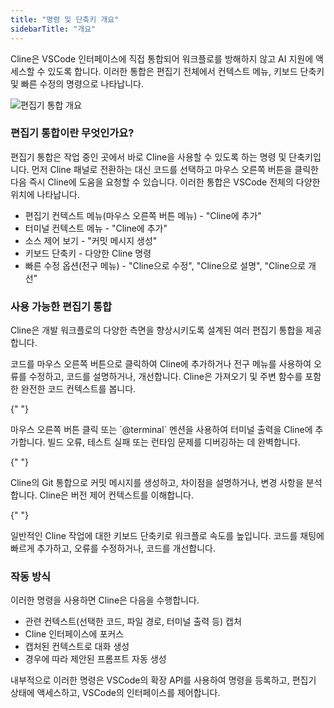 ```yaml
---
title: "명령 및 단축키 개요"
sidebarTitle: "개요"
---
```


Cline은 VSCode 인터페이스에 직접 통합되어 워크플로를 방해하지 않고 AI 지원에 액세스할 수 있도록 합니다. 이러한 통합은 편집기 전체에서 컨텍스트 메뉴, 키보드 단축키 및 빠른 수정의 명령으로 나타납니다.

<Frame>
	<img
		src="https://storage.googleapis.com/cline_public_images/docs/assets/editor-integration.png"
		alt="편집기 통합 개요"
	/>
</Frame>

### 편집기 통합이란 무엇인가요?

편집기 통합은 작업 중인 곳에서 바로 Cline을 사용할 수 있도록 하는 명령 및 단축키입니다. 먼저 Cline 패널로 전환하는 대신 코드를 선택하고 마우스 오른쪽 버튼을 클릭한 다음 즉시 Cline에 도움을 요청할 수 있습니다.
이러한 통합은 VSCode 전체의 다양한 위치에 나타납니다.

-   편집기 컨텍스트 메뉴(마우스 오른쪽 버튼 메뉴) - "Cline에 추가"
-   터미널 컨텍스트 메뉴 - "Cline에 추가"
-   소스 제어 보기 - "커밋 메시지 생성"
-   키보드 단축키 - 다양한 Cline 명령
-   빠른 수정 옵션(전구 메뉴) - "Cline으로 수정", "Cline으로 설명", "Cline으로 개선"

### 사용 가능한 편집기 통합

Cline은 개발 워크플로의 다양한 측면을 향상시키도록 설계된 여러 편집기 통합을 제공합니다.

<Columns cols={2}>
  <Card title="코드 명령" icon="code" href="/features/commands-and-shortcuts/code-commands">
    코드를 마우스 오른쪽 버튼으로 클릭하여 Cline에 추가하거나 전구 메뉴를 사용하여 오류를 수정하고, 코드를 설명하거나, 개선합니다. Cline은 가져오기 및 주변 함수를 포함한 완전한 코드 컨텍스트를 봅니다.
  </Card>

{" "}

<Card title="터미널 통합" icon="terminal" href="/features/commands-and-shortcuts/terminal-integration">
	마우스 오른쪽 버튼 클릭 또는 `@terminal` 멘션을 사용하여 터미널 출력을 Cline에 추가합니다. 빌드 오류, 테스트
	실패 또는 런타임 문제를 디버깅하는 데 완벽합니다.
</Card>

{" "}

<Card title="Git 통합" icon="code-branch" href="/features/commands-and-shortcuts/git-integration">
	Cline의 Git 통합으로 커밋 메시지를 생성하고, 차이점을 설명하거나, 변경 사항을 분석합니다. Cline은 버전
	제어 컨텍스트를 이해합니다.
</Card>

{" "}

<Card title="키보드 단축키" icon="keyboard" href="/features/commands-and-shortcuts/keyboard-shortcuts">
	일반적인 Cline 작업에 대한 키보드 단축키로 워크플로 속도를 높입니다. 코드를 채팅에 빠르게 추가하고, 오류를 수정하거나, 코드를 개선합니다.
</Card>
</Columns>

### 작동 방식

이러한 명령을 사용하면 Cline은 다음을 수행합니다.

-   관련 컨텍스트(선택한 코드, 파일 경로, 터미널 출력 등) 캡처
-   Cline 인터페이스에 포커스
-   캡처된 컨텍스트로 대화 생성
-   경우에 따라 제안된 프롬프트 자동 생성

내부적으로 이러한 명령은 VSCode의 확장 API를 사용하여 명령을 등록하고, 편집기 상태에 액세스하고, VSCode의 인터페이스를 제어합니다.
